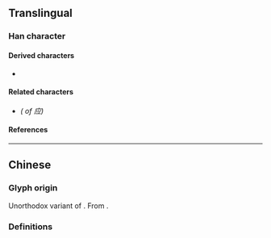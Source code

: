 {{also|應|応}}
{{character info/new}}
==Translingual==
{{Han simplified forms|應|応|应}}
{{stroke order|strokes=4}}

===Han character===
{{Han char|rn=53|rad=广|as=04|sn=7|four=|canj=IFM|ids=⿸广⿱𭕄一}}

====Derived characters====
* {{l|mul|[[𬾖]], [[𭈉]], [[𭡆]]}}

====Related characters====
* {{l|mul|[[應]]}} ''({{w|Traditional Chinese|Traditional form}} of 应)''

====References====
{{Han ref|kx=0344.051|hdz=20875.140|uh=5E94}}

----

==Chinese==

===Glyph origin===
Unorthodox variant of {{l|zh|應}}. From {{w|cursive script (East Asia)|cursive script}}.

===Definitions===
{{zh-see|應|sv}}